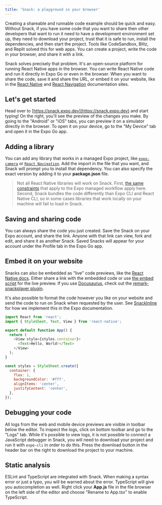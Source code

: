 ```yaml
---
title: 'Snack: a playground in your browser'
---
```



Creating a shareable and runnable code example should be quick and easy. Without Snack, if you have some code that you want to share then other developers that want to run it need to have a development environment set up, they need to download your project, trust that it is safe to run, install the dependencies, and then start the project. Tools like CodeSandbox, Blitz, and Replit solved this for web apps. You can create a project, write the code in your browser, and share it with a link.

Snack solves precisely that problem. It's an open-source platform for running React Native apps in the browser. You can write React Native code and run it directly in Expo Go or even in the browser. When you want to share the code, save it and share the URL, or embed it on your website, like in the [React Native](http://reactnative.dev/) and [React Navigation](https://reactnavigation.org/) documentation sites.

## Let's get started

Head over to [https://snack.expo.dev](https://snack.expo.dev) and start typing! On the right, you'll see the preview of the changes you make. By going to the "Android" or "iOS" tabs, you can preview it on a simulator directly in the browser. To open it on your device, go to the "My Device" tab and open it in the Expo Go app.

## Adding a library

You can add any library that works in a managed Expo project, like [`expo-camera`](/versions/latest/sdk/camera.mdx) or [`React Navigation`](https://reactnavigation.org). Add the import in the file that you want, and Snack will prompt you to install that dependency. You can also specify the exact version by adding it to your **package.json** file.

> Not all React Native libraries will work on Snack. First, [the same constraints](/workflow/using-libraries.mdx) that apply to the Expo managed workflow apply here. Second, Snack bundles the code differently than Expo CLI and React Native CLI, so in some cases libraries that work locally on your machine will fail to load in Snack.

## Saving and sharing code

You can always share the code you just created. Save the Snack on your Expo account, and share the link. Anyone with that link can view, fork and edit, and share it as another Snack. Saved Snacks will appear for your account under the Profile tab in the Expo Go app.

## Embed it on your website

Snacks can also be embedded as "live" code previews, like the [React Native docs](https://reactnative.dev/docs/intro-react#your-first-component). Either share a link with the embedded code or use [the embed script](https://github.com/expo/snack/blob/main/docs/embedding-snacks.mdx) for the live preview. If you use [Docusaurus](https://docusaurus.io/), check out the [remark-snackplayer plugin](https://github.com/facebook/react-native-website/tree/master/plugins/remark-snackplayer).

<SnackEmbed snackId="@brents/hello-world" preview />

It's also possible to format the code however you like on your website and send the code to run on Snack when requested by the user. See [SnackInline](https://github.com/expo/expo/tree/main/docs/components/plugins/SnackInline.tsx) for how we implement this in the Expo documentation.

<SnackInline>

```js
import React from 'react';
import { StyleSheet, Text, View } from 'react-native';

export default function App() {
  return (
    <View style={styles.container}>
      <Text>Hello, World!</Text>
    </View>
  );
}

const styles = StyleSheet.create({
  container: {
    flex: 1,
    backgroundColor: '#fff',
    alignItems: 'center',
    justifyContent: 'center',
  },
});
```

</SnackInline>

## Debugging your code

All logs from the web and mobile device previews are visible in toolbar below the editor. To inspect the logs, click on bottom toolbar and go to the "Logs" tab. While it's possible to view logs, it is not possible to connect a JavaScript debugger in Snack, you will need to download your project and run it with `expo-cli` in order to do this. Press the download button in the header bar on the right to download the project to your machine.

## Static analysis

ESLint and TypeScript are integrated with Snack. When making a syntax error or just a typo, you will be warned about the error. TypeScript will give you autocompletion as well. Right click your **App.js** file in the file browser on the left side of the editor and choose "Rename to App.tsx" to enable TypeScript.
